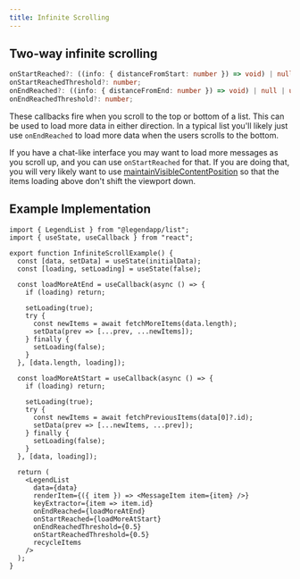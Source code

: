 ```yaml
---
title: Infinite Scrolling
---
```


## Two-way infinite scrolling

```ts
onStartReached?: ((info: { distanceFromStart: number }) => void) | null | undefined;
onStartReachedThreshold?: number;
onEndReached?: ((info: { distanceFromEnd: number }) => void) | null | undefined;
onEndReachedThreshold?: number;
```

These callbacks fire when you scroll to the top or bottom of a list. This can be used to load more data in either direction. In a typical list you'll likely just use `onEndReached` to load more data when the users scrolls to the bottom.

If you have a chat-like interface you may want to load more messages as you scroll up, and you can use `onStartReached` for that. If you are doing that, you will very likely want to use [maintainVisibleContentPosition](../props#maintainvisiblecontentposition) so that the items loading above don't shift the viewport down.

## Example Implementation

```tsx
import { LegendList } from "@legendapp/list";
import { useState, useCallback } from "react";

export function InfiniteScrollExample() {
  const [data, setData] = useState(initialData);
  const [loading, setLoading] = useState(false);

  const loadMoreAtEnd = useCallback(async () => {
    if (loading) return;

    setLoading(true);
    try {
      const newItems = await fetchMoreItems(data.length);
      setData(prev => [...prev, ...newItems]);
    } finally {
      setLoading(false);
    }
  }, [data.length, loading]);

  const loadMoreAtStart = useCallback(async () => {
    if (loading) return;

    setLoading(true);
    try {
      const newItems = await fetchPreviousItems(data[0]?.id);
      setData(prev => [...newItems, ...prev]);
    } finally {
      setLoading(false);
    }
  }, [data, loading]);

  return (
    <LegendList
      data={data}
      renderItem={({ item }) => <MessageItem item={item} />}
      keyExtractor={item => item.id}
      onEndReached={loadMoreAtEnd}
      onStartReached={loadMoreAtStart}
      onEndReachedThreshold={0.5}
      onStartReachedThreshold={0.5}
      recycleItems
    />
  );
}
```